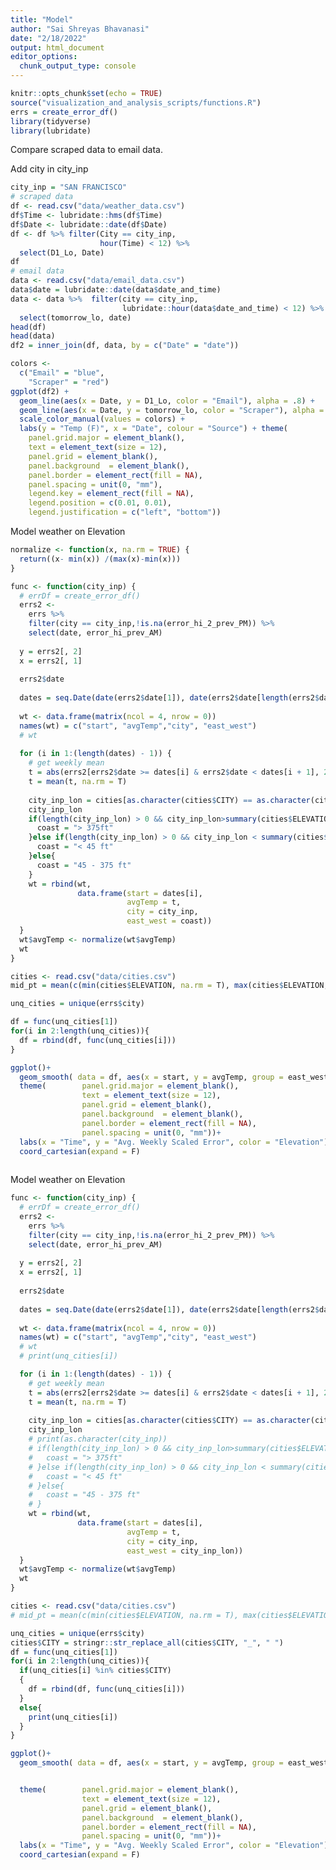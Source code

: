 ```yaml
---
title: "Model"
author: "Sai Shreyas Bhavanasi"
date: "2/18/2022"
output: html_document
editor_options: 
  chunk_output_type: console
---
```


```r
knitr::opts_chunk$set(echo = TRUE)
source("visualization_and_analysis_scripts/functions.R")
errs = create_error_df()
library(tidyverse)
library(lubridate)
```

Compare scraped data to email data. 

Add city in city_inp

```r
city_inp = "SAN FRANCISCO"
# scraped data
df <- read.csv("data/weather_data.csv")
df$Time <- lubridate::hms(df$Time)
df$Date <- lubridate::date(df$Date)
df <- df %>% filter(City == city_inp,
                    hour(Time) < 12) %>%
  select(D1_Lo, Date)
df
# email data
data <- read.csv("data/email_data.csv")
data$date = lubridate::date(data$date_and_time)
data <- data %>%  filter(city == city_inp,
                         lubridate::hour(data$date_and_time) < 12) %>%
  select(tomorrow_lo, date)
head(df)
head(data)
df2 = inner_join(df, data, by = c("Date" = "date"))

colors <-
  c("Email" = "blue",
    "Scraper" = "red")
ggplot(df2) +
  geom_line(aes(x = Date, y = D1_Lo, color = "Email"), alpha = .8) +
  geom_line(aes(x = Date, y = tomorrow_lo, color = "Scraper"), alpha = .8) +
  scale_color_manual(values = colors) +
  labs(y = "Temp (F)", x = "Date", colour = "Source") + theme(
    panel.grid.major = element_blank(),
    text = element_text(size = 12),
    panel.grid = element_blank(),
    panel.background  = element_blank(),
    panel.border = element_rect(fill = NA),
    panel.spacing = unit(0, "mm"),
    legend.key = element_rect(fill = NA),
    legend.position = c(0.01, 0.01),
    legend.justification = c("left", "bottom"))

```


Model weather on Elevation

```r
normalize <- function(x, na.rm = TRUE) {
  return((x- min(x)) /(max(x)-min(x)))
}

func <- function(city_inp) {
  # errDf = create_error_df()
  errs2 <-
    errs %>%
    filter(city == city_inp,!is.na(error_hi_2_prev_PM)) %>%
    select(date, error_hi_prev_AM)
  
  y = errs2[, 2]
  x = errs2[, 1]
  
  errs2$date
  
  dates = seq.Date(date(errs2$date[1]), date(errs2$date[length(errs2$date)]), by = 7)
  
  wt <- data.frame(matrix(ncol = 4, nrow = 0))
  names(wt) = c("start", "avgTemp","city", "east_west")
  # wt
  
  for (i in 1:(length(dates) - 1)) {
    # get weekly mean
    t = abs(errs2[errs2$date >= dates[i] & errs2$date < dates[i + 1], 2])
    t = mean(t, na.rm = T)
    
    city_inp_lon = cities[as.character(cities$CITY) == as.character(city_inp),]$ELEVATION  
    city_inp_lon
    if(length(city_inp_lon) > 0 && city_inp_lon>summary(cities$ELEVATION)[5]){
      coast = "> 375ft"
    }else if(length(city_inp_lon) > 0 && city_inp_lon < summary(cities$ELEVATION)[2]){
      coast = "< 45 ft"
    }else{
      coast = "45 - 375 ft"
    }
    wt = rbind(wt,
               data.frame(start = dates[i],
                          avgTemp = t,
                          city = city_inp,
                          east_west = coast))
  }
  wt$avgTemp <- normalize(wt$avgTemp)
  wt
}

cities <- read.csv("data/cities.csv")
mid_pt = mean(c(min(cities$ELEVATION, na.rm = T), max(cities$ELEVATION, na.rm = T)))

unq_cities = unique(errs$city)

df = func(unq_cities[1])
for(i in 2:length(unq_cities)){
  df = rbind(df, func(unq_cities[i]))
}

ggplot()+
  geom_smooth( data = df, aes(x = start, y = avgTemp, group = east_west, color = east_west), alpha = .4, se = T)+
  theme(        panel.grid.major = element_blank(),
                text = element_text(size = 12),
                panel.grid = element_blank(),
                panel.background  = element_blank(),
                panel.border = element_rect(fill = NA),
                panel.spacing = unit(0, "mm"))+
  labs(x = "Time", y = "Avg. Weekly Scaled Error", color = "Elevation")+
  coord_cartesian(expand = F)
  
```

Model weather on Elevation

```r
func <- function(city_inp) {
  # errDf = create_error_df()
  errs2 <-
    errs %>%
    filter(city == city_inp,!is.na(error_hi_2_prev_PM)) %>%
    select(date, error_hi_prev_AM)
  
  y = errs2[, 2]
  x = errs2[, 1]
  
  errs2$date
  
  dates = seq.Date(date(errs2$date[1]), date(errs2$date[length(errs2$date)]), by = 7)
  
  wt <- data.frame(matrix(ncol = 4, nrow = 0))
  names(wt) = c("start", "avgTemp","city", "east_west")
  # wt
  # print(unq_cities[i])

  for (i in 1:(length(dates) - 1)) {
    # get weekly mean
    t = abs(errs2[errs2$date >= dates[i] & errs2$date < dates[i + 1], 2])
    t = mean(t, na.rm = T)
    
    city_inp_lon = cities[as.character(cities$CITY) == as.character(city_inp),]$CLIMATE  
    city_inp_lon
    # print(as.character(city_inp))
    # if(length(city_inp_lon) > 0 && city_inp_lon>summary(cities$ELEVATION)[5]){
    #   coast = "> 375ft"
    # }else if(length(city_inp_lon) > 0 && city_inp_lon < summary(cities$ELEVATION)[2]){
    #   coast = "< 45 ft"
    # }else{
    #   coast = "45 - 375 ft"
    # }
    wt = rbind(wt,
               data.frame(start = dates[i],
                          avgTemp = t,
                          city = city_inp,
                          east_west = city_inp_lon))
  }
  wt$avgTemp <- normalize(wt$avgTemp)
  wt
}

cities <- read.csv("data/cities.csv")
# mid_pt = mean(c(min(cities$ELEVATION, na.rm = T), max(cities$ELEVATION, na.rm = T)))

unq_cities = unique(errs$city)
cities$CITY = stringr::str_replace_all(cities$CITY, "_", " ")
df = func(unq_cities[1])
for(i in 2:length(unq_cities)){
  if(unq_cities[i] %in% cities$CITY)
  { 
    df = rbind(df, func(unq_cities[i]))
  }
  else{
    print(unq_cities[i])
  }
}

ggplot()+
  geom_smooth( data = df, aes(x = start, y = avgTemp, group = east_west, color = east_west), alpha = .4, se = T)+


  theme(        panel.grid.major = element_blank(),
                text = element_text(size = 12),
                panel.grid = element_blank(),
                panel.background  = element_blank(),
                panel.border = element_rect(fill = NA),
                panel.spacing = unit(0, "mm"))+
  labs(x = "Time", y = "Avg. Weekly Scaled Error", color = "Elevation")+
  coord_cartesian(expand = F)
  
```